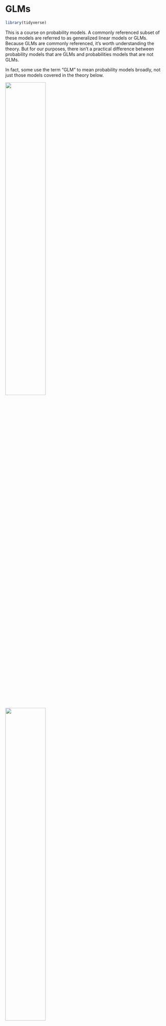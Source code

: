 # GLMs

```r
library(tidyverse)
```

This is a course on probability models. A commonly referenced subset of these models are referred to as generalized linear models or GLMs. Because GLMs are commonly referenced, it's worth understanding the theory. But for our purposes, there isn't a practical difference between probability models that are GLMs and probabilities models that are not GLMs.

In fact, some use the term "GLM" to mean probability models broadly, not just those models covered in the theory below.\

![](images/clipboard-1034886583.png){width=50%}
\
![](images/clipboard-579218103.png){width=50%}

@mccullagh1989 gave us the initial theory of the GLM. They show how many probability models fall into a single unified framework that they called *generalized linear models* (GLMs). The theory is really beautiful, simple, and powerful. @gill2019 offers a good introduction for political scientists.

A GLM has three components:

1.  **Random component.** $y_i$ follows a distribution in the exponential family.
1.  **Systematic component.** Linear predictor $\eta_i = X_i\beta$.
1.  **Link function.** Monotone map $g(\mu_i) = \eta_i$ with $\mu_i = \mathbb{E}(Y_i)$.

## Exponential families

A density/pmf is in the **exponential family** if it can be written 

$$
f(y\mid \theta,\phi)
=\exp\!\left\{\frac{y\theta - b(\theta)}{a(\phi)} + c(y,\phi)\right\}.
$$

-   $\theta$: canonical parameter
-   $\phi$: dispersion parameter
-   $\mu = \mathbb{E}(Y) = b'(\theta)$
-   $\operatorname{Var}(Y) = b''(\theta)\,a(\phi)$

If we choose $g(\mu)$ so that the linear predictor $X_i \beta$ equals the canonical parameter $\eta_i$, then we say that $g(\cdot)$ is the *canonical link.* Canonical links simplify the score equations and IRWLS weights, but are not required in practice.


### Core examples

**Logistic regression.** $Y_i \sim \operatorname{Bernoulli}(\pi_i)$ with canonical link $g(\pi_i)=\log\!\dfrac{\pi_i}{1-\pi_i}=X_i\beta$.

**Poisson regression (counts).** $Y_i \sim \operatorname{Poisson}(\lambda_i)$ with canonical link $g(\lambda_i)=\log\lambda_i=X_i\beta$.

### Negative binomial edge case

With fixed dispersion $\kappa$, an exponential-family form exists. In practice $\kappa$ is estimated, so NB is "GLM-like" but not strictly a GLM.

### Common GLMs (canonical forms)

| Family | Outcome type | Canonical link $g(\mu)$ | Variance function $V(\mu)$ |
|:---------------|:---------------|:-----------------------|:----------------|
| Normal | Continuous | Identity $\mu$ | $1$ |
| Bernoulli | Binary | Logit $\log\!\dfrac{\mu}{1-\mu}$ | $\mu(1-\mu)$ |
| Poisson | Counts | Log $\log \mu$ | $\mu$ |
| Gamma | Positive continuous | Inverse $1/\mu$ | $\mu^2$ |

## Estimation: IRLS 

GLMs are estimated by **maximum likelihood**. It turns out that iteratively reweighted least squares (IRLS) is an exceptionally robust numerical algorithm to find the ML estimates (and their variance estimates) for GLMs.

-   Working response: $z_i = \eta_i + (y_i-\mu_i)\dfrac{d\eta_i}{d\mu_i}$.\
-   Weights: $w_i = \dfrac{1}{\phi}\left(\dfrac{d\mu_i}{d\eta_i}\right)^2 \big/ V(\mu_i)$.\
-   Update: $\hat\beta \leftarrow (X^\top W X)^{-1} X^\top W z$. 

Repeat until convergence.

This algorithm is historically important, but happens "behind the scenes" in modern computation. It's more conceptually useful to imagine a generic gradient ascent algorithm applied to directly to the multidimensional log-likelihood.

## Expected Fisher information

At the MLE, $\mathcal{I}(\beta) = \tfrac{1}{\phi} X^\top W X$. This looks very similar to the weighted cross-product matrix used in the IRLS updating step. There's a connection here. IRLS arises from applying Newton–Raphson to the gradient of the log-likelihood, and the Hessian of the log-likelihood (whose expectation is the Fisher information) uses the same $W$ matrix. 

As an interesting result, the weights $W$ indicate both the direction of the iterative updates and the curvature of the likelihood surface. When the algorithm has converged, the final $X^\top W X$ approximates the covariance matrix for $\hat\beta$.


